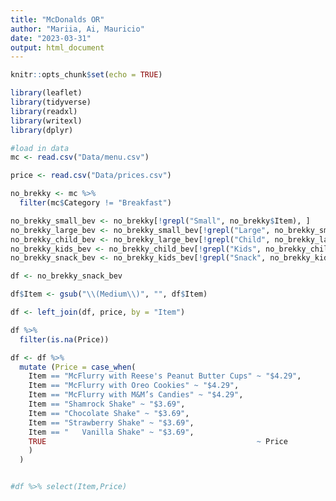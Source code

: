 ```yaml
---
title: "McDonalds OR"
author: "Mariia, Ai, Mauricio"
date: "2023-03-31"
output: html_document
---
```


```r
knitr::opts_chunk$set(echo = TRUE)
```

```r
library(leaflet)
library(tidyverse)
library(readxl)
library(writexl)
library(dplyr)
```

```r
#load in data
mc <- read.csv("Data/menu.csv")

price <- read.csv("Data/prices.csv")

no_brekky <- mc %>%
  filter(mc$Category != "Breakfast")

no_brekky_small_bev <- no_brekky[!grepl("Small", no_brekky$Item), ]
no_brekky_large_bev <- no_brekky_small_bev[!grepl("Large", no_brekky_small_bev$Item), ]
no_brekky_child_bev <- no_brekky_large_bev[!grepl("Child", no_brekky_large_bev$Item), ]
no_brekky_kids_bev <- no_brekky_child_bev[!grepl("Kids", no_brekky_child_bev$Item), ]
no_brekky_snack_bev <- no_brekky_kids_bev[!grepl("Snack", no_brekky_kids_bev$Item), ]

df <- no_brekky_snack_bev

df$Item <- gsub("\\(Medium\\)", "", df$Item)

df <- left_join(df, price, by = "Item")

df %>%
  filter(is.na(Price))

df <- df %>%
  mutate (Price = case_when(
    Item == "McFlurry with Reese's Peanut Butter Cups" ~ "$4.29",
    Item == "McFlurry with Oreo Cookies" ~ "$4.29",
    Item == "McFlurry with M&M’s Candies" ~ "$4.29",
    Item == "Shamrock Shake" ~ "$3.69",
    Item == "Chocolate Shake" ~ "$3.69",
    Item == "Strawberry Shake" ~ "$3.69",
    Item == "	Vanilla Shake" ~ "$3.69",
    TRUE                                               ~ Price
    )
  )


#df %>% select(Item,Price)
```

